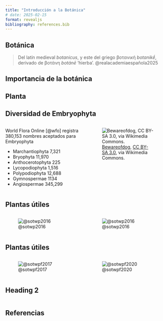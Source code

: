 ```yaml
---
title: "Introducción a la Botánica"
# date: 2025-02-15
format: revealjs
bibliography: references.bib
---
```


## Botánica

> Del latín medieval *botanicus*, y este del griego βοτανική *botanikḗ*, derivado de βοτάνη *botánē* 'hierba'. @realacademiaespañola2025

## Importancia de la botánica

## Planta

## Diversidad de Embryophyta

::: columns
::: {.column width="50%"}
World Flora Online [@wfo] registra 380,153 nombres aceptados para Embryophyta

-   Marchantiophyta 7,321
-   Bryophyta 11,970
-   Anthocerotophyta 225
-   Lycopodiophyta 1,516
-   Polypodiophyta 12,688
-   Gymnospermae 1134
-   Angiospermae 345,299
:::

::: {.column width="50%"}
![[Bewareofdog](https://commons.wikimedia.org/wiki/File:Plants.jpg), [CC BY-SA 3.0](https://creativecommons.org/licenses/by-sa/3.0/deed.en), via Wikimedia Commons.](/presentaciones/images/embryophyta_diversidad.jpg){#fig-embryophyta-diversidad fig-align="center"}
:::
:::

## Plantas útiles

::: columns
::: {.column width="50%"}
![@sotwp2016](/presentaciones/images/plantas_utiles_01.jpg){#fig-plantas-utiles-01 fig-align="center"}
:::

::: {.column width="50%"}
![@sotwp2016](/presentaciones/images/plantas_utiles_02.jpg){#fig-plantas-utiles-02 fig-align="center"}
:::
:::

## Plantas útiles

::: columns
::: {.column width="50%"}
![@sotwpf2017](/presentaciones/images/plantas_utiles_03.jpg){#fig-plantas-utiles-03 fig-align="center"}
:::

::: {.column width="50%"}
![@sotwpf2020](/presentaciones/images/plantas_utiles_04.jpg){#fig-plantas-utiles-04 fig-align="center"}
:::
:::

## Heading 2


::: columns
::: {.column width="50%"}
:::

::: {.column width="50%"}
:::
:::

## Referencias
